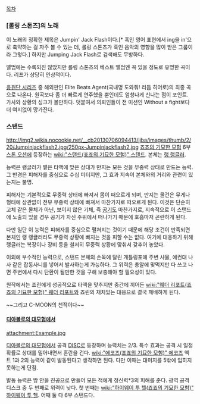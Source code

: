 [[목차]]
=== [롤링 스톤즈]의 노래 ===

이 노래의 정확한 제목은 Jumpin' Jack Flash이다.[* 흑인 영어 표현에서 ing을 in'으로 축약하는 걸 자주 볼 수 있는 데, 롤링 스톤즈가 흑인 음악의 영향을 많이 받은 그룹이라 그렇다.] 하지만 Jumping Jack Flash로 검색해도 무방하다.

{{{#!html
<iframe width="560" height="315" src="//www.youtube.com/embed/eQSGw0hMd_I" frameborder="0" allowfullscreen></iframe>
}}}
앨범에는 수록되진 않았지만 롤링 스톤즈의 베스트 앨범엔 꼭 있을 정도로 유명한 곡이다. 리프가 상당히 인상적이다.

{{{#!html
<iframe width="560" height="315" src="//www.youtube.com/embed/ga9YAMLGr6E" frameborder="0" allowfullscreen></iframe>
}}}
[[응원단 시리즈]] 중 해외판인 Elite Beats Agent(국내명 도와줘! 리듬 히어로)의 최종 곡으로 나온다. 원곡보다 좀 더 빠르게 연주했을 뿐인데도 엄청나게 신나는 점이 포인트. 가사와 상황의 싱크가 볼만하다. 덧붙여서 의뢰인들이 전 미션인 Without a fight보다 더 여지없이 망가진다.

=== 스탠드 ===
http://img2.wikia.nocookie.net/__cb20130706094413/jjba/images/thumb/2/20/Jumpinjackflash2.jpg/250px-Jumpinjackflash2.jpg
[[죠죠의 기묘한 모험]] 6부 [[스톤 오션]]에 등장하는 [[wiki:"스탠드(죠죠의 기묘한 모험)" 스탠드]]. 본체는 [[랭 랭글러]].

능력은 랭글러가 뱉은 타액에 맞은 상대가 만지는 모든 것을 무중력 상태로 만드는 능력. 그 반경은 피해자를 중심으로 수십 미터지만, 그 효과 지속이 본체와의 거리와 관련이 있는지는 불명.

피해자는 기본적으로 무중력 상태에 빠져서 몸이 떠오르게 되며, 만지는 물건은 무게나 형태에 상관없이 전부 무중력 상태에 빠져서 마찬가지로 떠오르게 된다. 이것은 단순히 고체 같은 물체가 아닌, 보이지 않은 기체, 즉 [[공기]]도 마찬가지로, 지속적으로 이 스탠드에 노출되 있을 경우 공기가 자신 주위에서 떠나가기 때문에 호흡마저 곤란하게 된다.

다만 일단 이 능력은 피해자를 중심으로 펼쳐지는 것이기 때문에 해당 조건이 만족되면 본체인 랭 랭글러라도 무중력 상황에 빠지는 것을 피할 수는 없다. 여기에 대응하기 위해 랭글러는 복장이나 장비 등을 철저히 무중력 상황에 맞춰서 갖추어 놓았다.

이외에 부수적인 능력으로, 스탠드 본체의 손목에 달린 개틀링포에 주변 사물, 예컨대 나사 같은 잡동사니를 넣어서 발사하는게 가능하다. 그 위력은 총알에 맞먹지만 다 쓰고 나면 주변에서 다시 탄환이 될만한 것을 구해 보충해야 할 필요성이 있다.

원작에서는 죠린에게 성공적으로 타액을 맞추지만 중간에 끼어든 [[wiki:"웨더 리포트(죠죠의 기묘한 모험)" 웨더 리포트]]와 죠린의 재치있는 대응으로 결국 패배하게 된다.

~~그리고 C-MOON의 천적이다~~
==== [[디아볼로의 대모험]]에서 ====

attachment:Example.jpg

[[디아볼로의 대모험]]에서 공격 [[디아볼로의 대모험/DISC|DISC]]로 등장하며 능력치는 2/3. 특수 효과는 공격 시 일정 확률로 상대를 밀어내면서 혼란을 건다. [[wiki:"에코즈(죠죠의 기묘한 모험)" 에코즈]] 액트 1과 2의 능력이 같이 발동된다고 생각하면 된다. 다만 이때는 대미지를 5밖에 입히지 못하는게 단점.

발동 능력은 방 안을 진공으로 만들어 모든 적에게 정신력*3의 피해를 준다. 광역 공격 디스크 중 두 번째로 위력이 낮다. 첫 번째는 [[wiki:"하이웨이 투 헬(죠죠의 기묘한 모험)" 하이웨이 투 헬]]. 어째 둘 다 6부 스탠드다.

